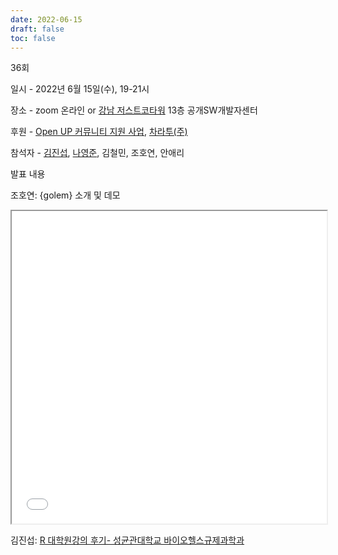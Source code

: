 ```yaml
---
date: 2022-06-15
draft: false
toc: false
---
```


36회

일시 - 2022년 6월 15일(수), 19-21시

장소 - zoom 온라인 or [강남 저스트코타워](https://www.justcoglobal.com/kr/locations/justco-tower) 13층 공개SW개발자센터

<div id="daumRoughmapContainer1693880944783" class="root_daum_roughmap root_daum_roughmap_landing"></div>
  
  <script charset="UTF-8" class="daum_roughmap_loader_script" src="https://ssl.daumcdn.net/dmaps/map_js_init/roughmapLoader.js"></script>
  
  <script charset="UTF-8">
  new daum.roughmap.Lander({
    "timestamp" : "1693880944783",
    "key" : "2g3u6",
    "mapWidth" : "640",
    "mapHeight" : "360"
  }).render();
</script>
  
후원 - [Open UP 커뮤니티 지원 사업](https://www.oss.kr/community_support_cm/show/2de472f0-6a84-4d5c-90f1-142231938d17?page=2), [차라투(주)](https://www.zarathu.com/)

참석자 - [김진섭](https://github.com/jinseob2kim),  [나영준](https://github.com/YoungjunNa), 김철민, 조호연, 안애리

발표 내용

조호연: {golem} 소개 및 데모

<iframe width = '100%' height ='500px' class = 'slide-deck' src = '20220615 Shiny Korea meet-up {golem}.pdf'></iframe>

김진섭: [R 대학원강의 후기- 성균관대학교 바이오헬스규제과학과](https://github.com/jinseob2kim/R-skku-biohrs) 
